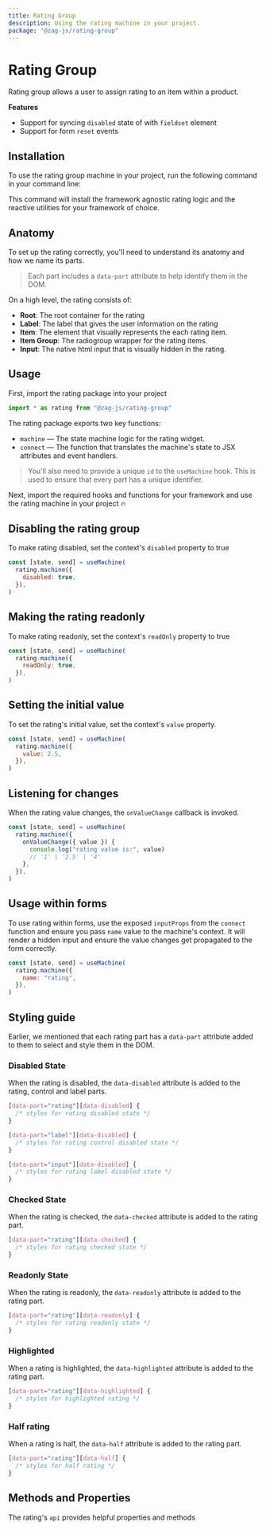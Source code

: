 ```yaml
---
title: Rating Group
description: Using the rating machine in your project.
package: "@zag-js/rating-group"
---
```


# Rating Group

Rating group allows a user to assign rating to an item within a product.

<Resources pkg="@zag-js/rating-group" />

<Showcase id="Rating" />

**Features**

- Support for syncing `disabled` state of with `fieldset` element
- Support for form `reset` events

## Installation

To use the rating group machine in your project, run the following command in
your command line:

<CodeSnippet id="rating-group/installation.mdx" />

This command will install the framework agnostic rating logic and the reactive
utilities for your framework of choice.

## Anatomy

To set up the rating correctly, you'll need to understand its anatomy and how we
name its parts.

> Each part includes a `data-part` attribute to help identify them in the DOM.

<Anatomy id="rating-group" />

On a high level, the rating consists of:

- **Root**: The root container for the rating
- **Label**: The label that gives the user information on the rating
- **Item**: The element that visually represents the each rating item.
- **Item Group**: The radiogroup wrapper for the rating items.
- **Input**: The native html input that is visually hidden in the rating.

## Usage

First, import the rating package into your project

```jsx
import * as rating from "@zag-js/rating-group"
```

The rating package exports two key functions:

- `machine` — The state machine logic for the rating widget.
- `connect` — The function that translates the machine's state to JSX attributes
  and event handlers.

> You'll also need to provide a unique `id` to the `useMachine` hook. This is
> used to ensure that every part has a unique identifier.

Next, import the required hooks and functions for your framework and use the
rating machine in your project 🔥

<CodeSnippet id="rating-group/usage.mdx" />

## Disabling the rating group

To make rating disabled, set the context's `disabled` property to true

```jsx {3}
const [state, send] = useMachine(
  rating.machine({
    disabled: true,
  }),
)
```

## Making the rating readonly

To make rating readonly, set the context's `readOnly` property to true

```jsx {3}
const [state, send] = useMachine(
  rating.machine({
    readOnly: true,
  }),
)
```

## Setting the initial value

To set the rating's initial value, set the context's `value` property.

```jsx {3}
const [state, send] = useMachine(
  rating.machine({
    value: 2.5,
  }),
)
```

## Listening for changes

When the rating value changes, the `onValueChange` callback is invoked.

```jsx {3-8}
const [state, send] = useMachine(
  rating.machine({
    onValueChange({ value }) {
      console.log("rating value is:", value)
      // '1' | '2.5' | '4'
    },
  }),
)
```

## Usage within forms

To use rating within forms, use the exposed `inputProps` from the `connect`
function and ensure you pass `name` value to the machine's context. It will
render a hidden input and ensure the value changes get propagated to the form
correctly.

```jsx {3}
const [state, send] = useMachine(
  rating.machine({
    name: "rating",
  }),
)
```

## Styling guide

Earlier, we mentioned that each rating part has a `data-part` attribute added to
them to select and style them in the DOM.

### Disabled State

When the rating is disabled, the `data-disabled` attribute is added to the
rating, control and label parts.

```css
[data-part="rating"][data-disabled] {
  /* styles for rating disabled state */
}

[data-part="label"][data-disabled] {
  /* styles for rating control disabled state */
}

[data-part="input"][data-disabled] {
  /* styles for rating label disabled state */
}
```

### Checked State

When the rating is checked, the `data-checked` attribute is added to the rating
part.

```css
[data-part="rating"][data-checked] {
  /* styles for rating checked state */
}
```

### Readonly State

When the rating is readonly, the `data-readonly` attribute is added to the
rating part.

```css
[data-part="rating"][data-readonly] {
  /* styles for rating readonly state */
}
```

### Highlighted

When a rating is highlighted, the `data-highlighted` attribute is added to the
rating part.

```css
[data-part="rating"][data-highlighted] {
  /* styles for highlighted rating */
}
```

### Half rating

When a rating is half, the `data-half` attribute is added to the rating part.

```css
[data-part="rating"][data-half] {
  /* styles for half rating */
}
```

## Methods and Properties

The rating's `api` provides helpful properties and methods

<ApiTable name="rating-group" />
